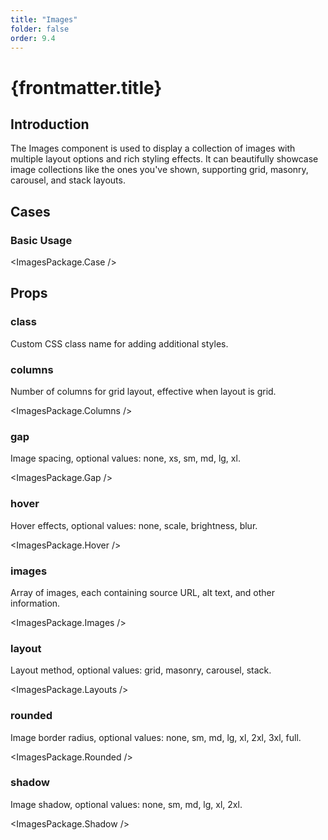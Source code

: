```yaml
---
title: "Images"
folder: false
order: 9.4
---
```



# {frontmatter.title}

## Introduction

The Images component is used to display a collection of images with multiple layout options and rich styling effects. It can beautifully showcase image collections like the ones you've shown, supporting grid, masonry, carousel, and stack layouts.

## Cases

### Basic Usage

<ImagesPackage.Case />

## Props

### class

Custom CSS class name for adding additional styles.

### columns

Number of columns for grid layout, effective when layout is grid.

<ImagesPackage.Columns />

### gap

Image spacing, optional values: none, xs, sm, md, lg, xl.

<ImagesPackage.Gap />

### hover

Hover effects, optional values: none, scale, brightness, blur.

<ImagesPackage.Hover />

### images

Array of images, each containing source URL, alt text, and other information.

<ImagesPackage.Images />

### layout

Layout method, optional values: grid, masonry, carousel, stack.

<ImagesPackage.Layouts />

### rounded

Image border radius, optional values: none, sm, md, lg, xl, 2xl, 3xl, full.

<ImagesPackage.Rounded />

### shadow

Image shadow, optional values: none, sm, md, lg, xl, 2xl.

<ImagesPackage.Shadow />
